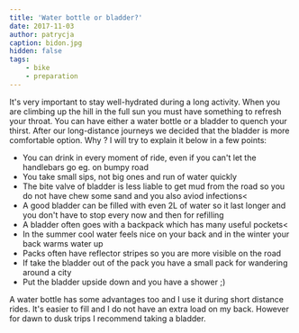 ```yaml
---
title: 'Water bottle or bladder?'
date: 2017-11-03
author: patrycja
caption: bidon.jpg
hidden: false
tags: 
    - bike
    - preparation
---
```


It's very important to stay well-hydrated during a long activity. When you are climbing up the hill in the full sun you must have something to refresh your throat. You can have either a water bottle or a bladder to quench your thirst. After our long-distance journeys we decided that the bladder is more comfortable option. Why ? I will try to explain it below in a few points:

* You can drink in every moment of ride, even if you can't let the handlebars go eg. on bumpy road
* You take small sips, not big ones and run of water quickly
* The bite valve of bladder is less liable to get mud from the road so you do not have chew some sand and you also aviod infections<
* A good bladder can be filled with even 2L of water so it last longer and you don't have to stop every now and then for refilling
* A bladder often goes with a backpack which has many useful pockets<
* In the summer cool water feels nice on your back and in the winter your back warms water up
* Packs often have reflector stripes so you are more visible on the road
* If take the bladder out of the pack you have a small pack for wandering around a city
* Put the bladder upside down and you have a shower ;)

A water bottle has some advantages too and I use it during short distance rides. It's easier to fill and I do not have an extra load on my back. However for dawn to dusk trips I recommend taking a bladder. 

